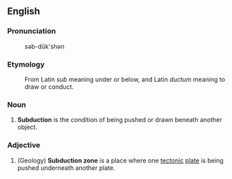 == English ==

=== Pronunciation ===
:səb-dŭk'shən

=== Etymology ===
:From Latin ''sub'' meaning under or below, and Latin ''ductum'' meaning to draw or conduct.

=== Noun ===
#'''Subduction''' is the condition of being pushed or drawn beneath another object.

=== Adjective ===
#(Geology) '''Subduction zone''' is a place where one [[tectonics|tectonic]] [[plate]] is being pushed underneath another plate.